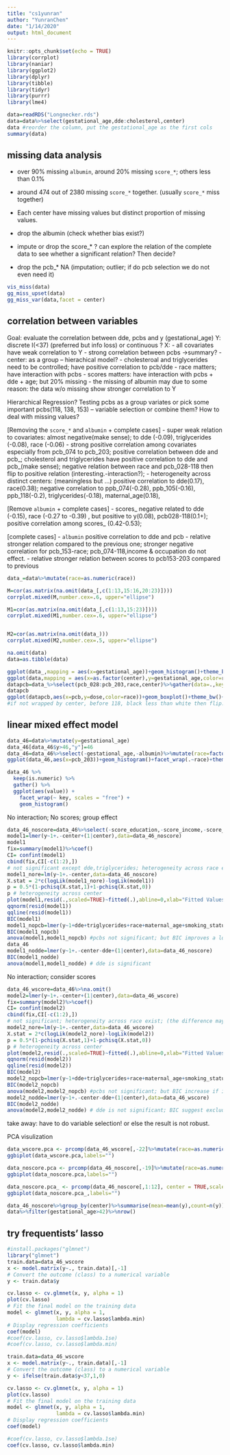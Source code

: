 ```yaml
---
title: "cs1yunran"
author: "YunranChen"
date: "1/14/2020"
output: html_document
---
```


```r
knitr::opts_chunk$set(echo = TRUE)
library(corrplot)
library(naniar)
library(ggplot2)
library(dplyr)
library(tibble)
library(tidyr)
library(purrr)
library(lme4)
```

```r
data=readRDS("Longnecker.rds")
data=data%>%select(gestational_age,dde:cholesterol,center)
data #reorder the column, put the gestational_age as the first cols
summary(data)
```

## missing data analysis

- over 90% missing `albumin`, around 20% missing `score_*`; others less than 0.1%
- around 474 out of 2380 missing `score_*` together. (usually `score_*` miss together)
- Each center have missing values but distinct proportion of missing values.



- drop the albumin (check whether bias exist?)
- impute or drop the score_* ? can explore the relation of the complete data to see whether a significant relation? Then decide?
- drop the pcb_* NA (imputation; outlier; if do pcb selection we do not even need it)

```r
vis_miss(data)
gg_miss_upset(data)
gg_miss_var(data,facet = center)
```

## correlation between variables

Goal: evaluate the correlation between dde, pcbs and y (gestational_age)
Y: discrete I(<37) (preferred but info loss) or continuous ?
X: 
- all covariates have weak correlation to Y
- strong correlation between pcbs ->summary?
- center: as a group -- hierachical model?
- cholesteroal and triglycerides need to be controlled; have positive correlation to pcb/dde
- race matters; have interaction with pcbs
- scores matters: have interaction with pcbs + dde + age; but 20% missing
- the missing of albumin may due to some reason: the data w/o missing show stronger correlation to Y

Hierarchical Regression? Testing pcbs as a group variates or pick some important pcbs(118, 138, 153) -- variable selection or combine them? 
How to deal with missing values?

[Removing the `score_*` and `albumin` + complete cases] 
- super weak relation to covariates: almost negative(make sense); to dde (-0.09), triglycerides (-0.08), race (-0.06)
- strong positive correlation among covariates especially from pcb_074 to pcb_203; positive correlation between dde and pcb_; cholesterol and triglycerides have positive correlation to dde and pcb_(make sense); negative relation between race and pcb_028-118 then flip to positive relation (interesting.-interaction?);
- heterogeneity across distinct centers: (meaningless but ...) positive correlation to dde(0.17), race(0.38); negative correlation to ppb_074(-0.28), ppb_105(-0.16), ppb_118(-0.2), triglycerides(-0.18), maternal_age(0.18), 

[Remove `albumin` + complete cases]
- scores_ negative related to dde (-0.15), race (-0.27 to -0.39) , but positive to y(0.08), pcb028-118(0.1+); positive correlation among scores_ (0.42-0.53);

[complete cases]
- `albumin` positive correlation to dde and pcb
- relative stronger relation compared to the previous one; stronger negative correlation for pcb_153-race; pcb_074-118,income & occupation do not effect.
- relative stronger relation between scores to pcb153-203 compared to previous 

```r
data_=data%>%mutate(race=as.numeric(race))

M=cor(as.matrix(na.omit(data_[,c(1:13,15:16,20:23)])))
corrplot.mixed(M,number.cex=.6, upper="ellipse")

M1=cor(as.matrix(na.omit(data_[,c(1:13,15:23)])))
corrplot.mixed(M1,number.cex=.6, upper="ellipse")


M2=cor(as.matrix(na.omit(data_)))
corrplot.mixed(M2,number.cex=.5, upper="ellipse")

na.omit(data)
data=as.tibble(data)

```


```r
ggplot(data_,mapping = aes(x=gestational_age))+geom_histogram()+theme_bw()+geom_vline(xintercept =37)
ggplot(data,mapping = aes(x=as.factor(center),y=gestational_age,color=race))+geom_boxplot()+theme_bw()
datapcb=data_%>%select(pcb_028:pcb_203,race,center)%>%gather(data=.,key = pcb,value = dose,-race,-center)%>%mutate(center=factor(center),race=factor(race))
datapcb
ggplot(datapcb,aes(x=pcb,y=dose,color=race))+geom_boxplot()+theme_bw()+facet_wrap(.~center)
#if not wrapped by center, before 118, black less than white then flip. But consider the center, black always greater than white.
```

## linear mixed effect model


```r
data_46=data%>%mutate(y=gestational_age)
data_46[data_46$y>46,"y"]=46
data_46=data_46%>%select(-gestational_age,-albumin)%>%mutate(race=factor(race),center=factor(center))
ggplot(data_46,aes(x=pcb_203))+geom_histogram()+facet_wrap(.~race)+theme_bw()

data_46 %>%
  keep(is.numeric) %>% 
  gather() %>% 
  ggplot(aes(value)) +
    facet_wrap(~ key, scales = "free") +
    geom_histogram()
```


No interaction; No scores; group effect


```r
data_46_noscore=data_46%>%select(-score_education,-score_income,-score_occupation)%>%na.omit()
model1=lmer(y~1+.-center+(1|center),data=data_46_noscore)
model1
fix=summary(model1)%>%coef()
CI= confint(model1)
cbind(fix,CI[-c(1:2),])
# not significant except dde,triglycerides; heterogeneity across race exist;
model1_nore=lm(y~1+.-center,data=data_46_noscore)
X.stat = 2*c(logLik(model1_nore)-logLik(model1))
p = 0.5*(1-pchisq(X.stat,1)+1-pchisq(X.stat,0))
p # heterogeneity across center
plot(model1,resid(.,scaled=TRUE)~fitted(.),abline=0,xlab="Fitted Values",ylab="Standardized Residuals")
qqnorm(resid(model1))
qqline(resid(model1))
BIC(model1)
model1_nopcb=lmer(y~1+dde+triglycerides+race+maternal_age+smoking_status+cholesterol+(1|center),data=data_46_noscore)
BIC(model1_nopcb)
anova(model1,model1_nopcb) #pcbs not significant; but BIC improves a lot if include them
data_46
model1_nodde=lmer(y~1+.-center-dde+(1|center),data=data_46_noscore)
BIC(model1_nodde)
anova(model1,model1_nodde) # dde is significant

```

No interaction; consider scores

```r
data_46_wscore=data_46%>%na.omit()
model2=lmer(y~1+.-center+(1|center),data=data_46_wscore)
fix=summary(model2)%>%coef()
CI= confint(model2)
cbind(fix,CI[-c(1:2),])
# not significant; heterogeneity across race exist; (the difference may due the high correlated X's, unrobust!)
model2_nore=lm(y~1+.-center,data=data_46_wscore)
X.stat = 2*c(logLik(model2_nore)-logLik(model2))
p = 0.5*(1-pchisq(X.stat,1)+1-pchisq(X.stat,0))
p # heterogeneity across center
plot(model2,resid(.,scaled=TRUE)~fitted(.),abline=0,xlab="Fitted Values",ylab="Standardized Residuals")
qqnorm(resid(model2))
qqline(resid(model2))
BIC(model2)
model2_nopcb=lmer(y~1+dde+triglycerides+race+maternal_age+smoking_status+cholesterol+score_education+score_income+score_occupation+(1|center),data=data_46_wscore)
BIC(model2_nopcb)
anova(model2,model2_nopcb) #pcbs not significant; but BIC increase if include them
model2_nodde=lmer(y~1+.-center-dde+(1|center),data=data_46_wscore)
BIC(model2_nodde)
anova(model2,model2_nodde) # dde is not significant; BIC suggest exclude it

```


take away: have to do variable selection! or else the result is not robust.

PCA visulization

```r
data_wscore.pca <- prcomp(data_46_wscore[,-22]%>%mutate(race=as.numeric(race),center=as.numeric(center)), center = TRUE,scale. = TRUE)
ggbiplot(data_wscore.pca,labels="")

data_noscore.pca <- prcomp(data_46_noscore[,-19]%>%mutate(race=as.numeric(race),center=as.numeric(center)), center = TRUE,scale. = TRUE)
ggbiplot(data_noscore.pca,labels="")

data_noscore.pca_ <- prcomp(data_46_noscore[,1:12], center = TRUE,scale. = TRUE)
ggbiplot(data_noscore.pca_,labels="")

```


```r
data_46_noscore%>%group_by(center)%>%summarise(mean=mean(y),count=n(y))%>%ggplot(aes(x=count,y=mean))+geom_point()
data%>%filter(gestational_age>42)%>%nrow()
```


## try frequentists' lasso

```r
#install.packages("glmnet")
library("glmnet")
train.data=data_46_wscore
x <- model.matrix(y~., train.data)[,-1]
# Convert the outcome (class) to a numerical variable
y <- train.data$y

cv.lasso <- cv.glmnet(x, y, alpha = 1)
plot(cv.lasso)
# Fit the final model on the training data
model <- glmnet(x, y, alpha = 1,
                lambda = cv.lasso$lambda.min)
# Display regression coefficients
coef(model)
#coef(cv.lasso, cv.lasso$lambda.1se)
#coef(cv.lasso, cv.lasso$lambda.min)
```

```r
train.data=data_46_wscore
x <- model.matrix(y~., train.data)[,-1]
# Convert the outcome (class) to a numerical variable
y <- ifelse(train.data$y<37,1,0)

cv.lasso <- cv.glmnet(x, y, alpha = 1)
plot(cv.lasso)
# Fit the final model on the training data
model <- glmnet(x, y, alpha = 1,
                lambda = cv.lasso$lambda.min)
# Display regression coefficients
coef(model) 

#coef(cv.lasso, cv.lasso$lambda.1se)
coef(cv.lasso, cv.lasso$lambda.min)
```


